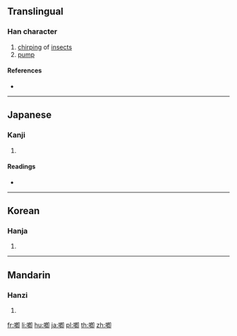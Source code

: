 {{also|唧|卿}}
==Translingual==

===Han character===
{{Han char|rn=30|rad=口|as=09|sn=12|four=|canj=RHPL|ids=⿰口卽}}

# [[chirp]]ing of [[insect]]s
# [[pump]]

====References====
* {{Han ref|kx=0199.120|dkj=03961|dj=0421.040|hdz=10657.031|uh=559E|ud=21918}}

----

==Japanese==

===Kanji===
{{ja-kanji|grade=|rs=口09}}

# {{defn|lang=ja|sort=口09}}

====Readings====
* {{ja-readings|on=[[そく]] (soku), [[しょく]] (shoku)|kun=[[かこつ]] (kakotsu)}}

----

==Korean==

===Hanja===
{{ko-hanja|hangeul=[[즐]], [[직]]|rv=jeul, jik|mr=chŭl, chik}}

# {{defn|lang=ko|sort=口09}}

----

==Mandarin==

===Hanzi===
{{cmn-hanzi|pin=[[jī]] ([[ji1]])|wg=chi<sup>1</sup>}}

# {{defn|lang=cmn|sort=口09}}

[[fr:喞]]
[[li:喞]]
[[hu:喞]]
[[ja:喞]]
[[pl:喞]]
[[th:喞]]
[[zh:喞]]